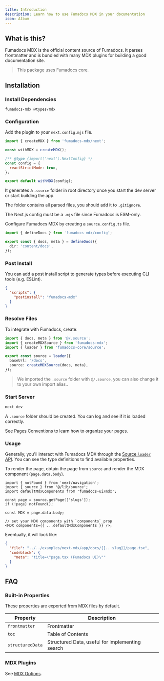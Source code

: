 ```yaml
---
title: Introduction
description: Learn how to use Fumadocs MDX in your documentation
icon: Album
---
```


## What is this?

Fumadocs MDX is the official content source of Fumadocs. It parses frontmatter and is bundled with many MDX
plugins for building a good documentation site.

> This package uses Fumadocs core.

## Installation

### Install Dependencies

```package-install
fumadocs-mdx @types/mdx
```

### Configuration

Add the plugin to your `next.config.mjs` file.

```js
import { createMDX } from 'fumadocs-mdx/next';

const withMDX = createMDX();

/** @type {import('next').NextConfig} */
const config = {
  reactStrictMode: true,
};

export default withMDX(config);
```

It generates a `.source` folder in root directory once you start the dev server or start building the app.

The folder contains all parsed files, you should add it to `.gitignore`.

<Callout title="ESM Only" type='warn' className="mt-4">

The Next.js config must be a `.mjs` file since Fumadocs is ESM-only.

</Callout>

Configure Fumadocs MDX by creating a `source.config.ts` file.

```ts title="source.config.ts"
import { defineDocs } from 'fumadocs-mdx/config';

export const { docs, meta } = defineDocs({
  dir: 'content/docs',
});
```

### Post Install

You can add a post install script to generate types before executing CLI tools (e.g. ESLint).

```json title="package.json"
{
  "scripts": {
    "postinstall": "fumadocs-mdx"
  }
}
```

### Resolve Files

To integrate with Fumadocs, create:

```ts title="lib/source.ts"
import { docs, meta } from '@/.source';
import { createMDXSource } from 'fumadocs-mdx';
import { loader } from 'fumadocs-core/source';

export const source = loader({
  baseUrl: '/docs',
  source: createMDXSource(docs, meta),
});
```

> We imported the `.source` folder with `@/.source`, you can also change it to your own import alias..

### Start Server

```bash
next dev
```

A `.source` folder should be created. You can log and see if it is loaded correctly.

See [Pages Conventions](/docs/ui/page-conventions) to learn how to organize your pages.

### Usage

Generally, you'll interact with Fumadocs MDX through the [Source `loader` API](/docs/headless/source-api).
You can see the type definitions to find available properties.

To render the page, obtain the page from `source` and render the MDX component (`page.data.body`).

```tsx
import { notFound } from 'next/navigation';
import { source } from '@/lib/source';
import defaultMdxComponents from 'fumadocs-ui/mdx';

const page = source.getPage(['slugs']);
if (!page) notFound();

const MDX = page.data.body;

// set your MDX components with `components` prop
<MDX components={{ ...defaultMdxComponents }} />;
```

Eventually, it will look like:

```json doc-gen:file
{
  "file": "../../examples/next-mdx/app/docs/[[...slug]]/page.tsx",
  "codeblock": {
    "meta": "title=\"page.tsx (Fumadocs UI)\""
  }
}
```

## FAQ

### Built-in Properties

These properties are exported from MDX files by default.

| Property         | Description                                     |
| ---------------- | ----------------------------------------------- |
| `frontmatter`    | Frontmatter                                     |
| `toc`            | Table of Contents                               |
| `structuredData` | Structured Data, useful for implementing search |

### MDX Plugins

See [MDX Options](/docs/mdx/mdx).
